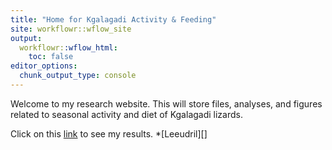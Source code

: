 ```yaml
---
title: "Home for Kgalagadi Activity & Feeding"
site: workflowr::wflow_site
output:
  workflowr::wflow_html:
    toc: false
editor_options:
  chunk_output_type: console
---
```


Welcome to my research website. This will store files, analyses, and figures related to seasonal activity and diet of Kgalagadi lizards.

Click on this [link](Leeudril_Te_HrsAct.html) to see my results.
*[Leeudril][]
